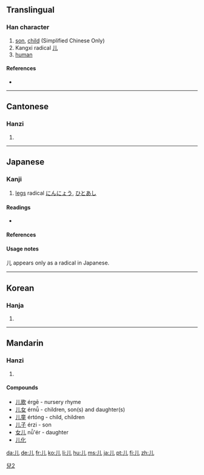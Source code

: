 {{also|兒|几}}<!-- may be replaced by zh-forms -->
==Translingual==
{{stroke order|type=animate}}

===Han character===
{{Han char|rn=10|rad=儿|as=00|sn=2|four=2201<sub>0</sub>|canj=中山 (LU)}}

# [[son]], [[child]] (Simplified Chinese Only)
# Kangxi radical [[Index:Chinese radical/儿|儿]]
# [[human]]

====References====
* {{Han ref|kx=0123.010|dkj=01336|dj=0257.210|hdz=10264.040|uh=513F|ud=20799|bh=A449|bd=42057}}

----

==Cantonese==

===Hanzi===
{{yue-hanzi|jyut=|y=yan4|tra=兒}}

# {{defn|Cantonese|sort=儿00}}

----

==Japanese==
{{ja-forms|[[児]]|[[儿]]|[[兒]]}}

===Kanji===
{{ja-kanji|grade=r|rs=儿00}}

# [[legs]] radical [[にんにょう]], [[ひとあし]]

====Readings====
* {{ja-readings|on=[[じん]] (jin), [[にん]] (nin)|kun=[[がい]] (gai), [[にんにょう]] (ninnyou)}}

====References====
{{ja-kref
|jis= 5139
|ku= 4925
|shift= 9958
|euc= D1B9
|freq= ''radical''
|nelson= ''not listed''
|newnelson= 340
|halpern= 4
|kld= ''not listed''
|heisig= ''not listed''
|tuttle= 0a2.2
}}

====Usage notes====
儿 appears only as a radical in Japanese.

[[Category:CJKV characters simplified differently in Japan and China|兒2]]

----

==Korean==

===Hanja===
{{ko-hanja|hangeul=[[인]], [[궤]]|rv=in, gwe|mr=in, kwe}}

# {{defn|Korean|sort=儿00}}

----

==Mandarin==

===Hanzi===
{{cmn-hanzi|tra=兒|pin=[[ér]] ([[er2]]), [[rén]] ([[ren2]])|wg=erh<sup>2</sup>, jen<sup>2</sup>}}

# {{defn|Mandarin|sort=儿00}}

====Compounds====
* [[儿歌]] érgē - nursery rhyme
* [[儿女]] érnǚ - children, son(s) and daughter(s)
* [[儿童]] értóng - child, children
* [[儿子]] érzi - son
* [[女儿]] nǚ'ér - daughter
* [[儿化]]

[[da:儿]]
[[de:儿]]
[[fr:儿]]
[[ko:儿]]
[[li:儿]]
[[hu:儿]]
[[ms:儿]]
[[ja:儿]]
[[pt:儿]]
[[fi:儿]]
[[zh:儿]]